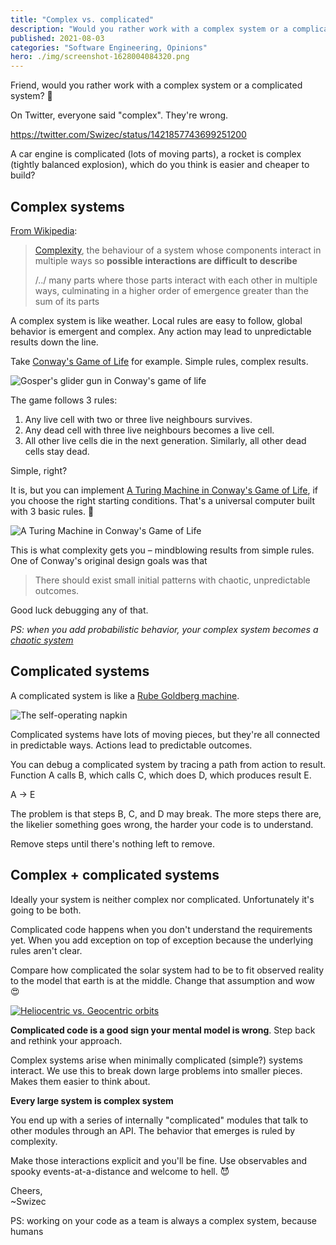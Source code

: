 ```yaml
---
title: "Complex vs. complicated"
description: "Would you rather work with a complex system or a complicated system? 🤔"
published: 2021-08-03
categories: "Software Engineering, Opinions"
hero: ./img/screenshot-1628004084320.png
---
```


Friend, would you rather work with a complex system or a complicated system? 🤔

On Twitter, everyone said "complex". They're wrong.

https://twitter.com/Swizec/status/1421857743699251200

A car engine is complicated (lots of moving parts), a rocket is complex (tightly balanced explosion), which do you think is easier and cheaper to build?

## Complex systems

[From Wikipedia](https://en.wikipedia.org/wiki/Complex):

> [Complexity](https://en.wikipedia.org/wiki/Complexity), the behaviour of a system whose components interact in multiple ways so **possible interactions are difficult to describe**
>
> /../ many parts where those parts interact with each other in multiple ways, culminating in a higher order of emergence greater than the sum of its parts

A complex system is like weather. Local rules are easy to follow, global behavior is emergent and complex. Any action may lead to unpredictable results down the line.

Take [Conway's Game of Life](https://en.wikipedia.org/wiki/Conway%27s_Game_of_Life) for example. Simple rules, complex results.

![Gosper's glider gun in Conway's game of life](./img/Gospers-glider-gun-in-Conways-game-of-lifebg99g7.gif)

The game follows 3 rules:

1.  Any live cell with two or three live neighbours survives.
2.  Any dead cell with three live neighbours becomes a live cell.
3.  All other live cells die in the next generation. Similarly, all other dead cells stay dead.

Simple, right?

It is, but you can implement [A Turing Machine in Conway's Game of Life](https://citeseerx.ist.psu.edu/viewdoc/download?doi=10.1.1.386.7806&rep=rep1&type=pdf), if you choose the right starting conditions. That's a universal computer built with 3 basic rules. 🤯

![A Turing Machine in Conway's Game of Life](./img/A-Turing-Machine-in-Conways-Game-of-Lifei3d732.png)

This is what complexity gets you – mindblowing results from simple rules. One of Conway's original design goals was that

> There should exist small initial patterns with chaotic, unpredictable outcomes.

Good luck debugging any of that.

_PS: when you add probabilistic behavior, your complex system becomes a [chaotic system](https://en.wikipedia.org/wiki/Chaos_theory)_

## Complicated systems

A complicated system is like a [Rube Goldberg machine](https://en.wikipedia.org/wiki/Rube_Goldberg_machine).

![The self-operating napkin](./img/The-self-operating-napkin233hja.gif)

Complicated systems have lots of moving pieces, but they're all connected in predictable ways. Actions lead to predictable outcomes.

You can debug a complicated system by tracing a path from action to result. Function A calls B, which calls C, which does D, which produces result E.

A → E

The problem is that steps B, C, and D may break. The more steps there are, the likelier something goes wrong, the harder your code is to understand.

Remove steps until there's nothing left to remove.

## Complex + complicated systems

Ideally your system is neither complex nor complicated. Unfortunately it's going to be both.

Complicated code happens when you don't understand the requirements yet. When you add exception on top of exception because the underlying rules aren't clear.

Compare how complicated the solar system had to be to fit observed reality to the model that earth is at the middle. Change that assumption and wow 😍

[![Heliocentric vs. Geocentric orbits](./img/Heliocentric-vs-Geocentric-orbits05i82e.gif)](https://en.wikipedia.org/wiki/Copernican_Revolution)

**Complicated code is a good sign your mental model is wrong**. Step back and rethink your approach.

Complex systems arise when minimally complicated (simple?) systems interact. We use this to break down large problems into smaller pieces. Makes them easier to think about.

**Every large system is complex system**

You end up with a series of internally "complicated" modules that talk to other modules through an API. The behavior that emerges is ruled by complexity.

Make those interactions explicit and you'll be fine. Use observables and spooky events-at-a-distance and welcome to hell. 😈

Cheers,<br/>
~Swizec

PS: working on your code as a team is always a complex system, because humans

